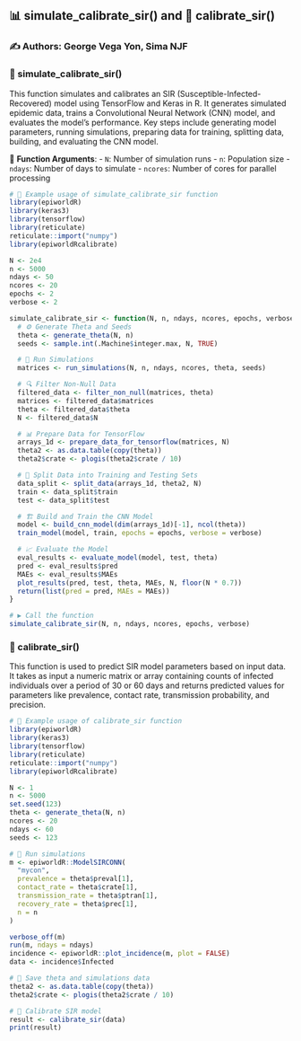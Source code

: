 ## 📊 simulate_calibrate_sir() and 🔧 calibrate_sir()

### ✍️ Authors: George Vega Yon, Sima NJF

### 🚀 simulate_calibrate_sir()

This function simulates and calibrates an SIR (Susceptible-Infected-Recovered) model using TensorFlow and Keras in R. It generates simulated epidemic data, trains a Convolutional Neural Network (CNN) model, and evaluates the model's performance. Key steps include generating model parameters, running simulations, preparing data for training, splitting data, building, and evaluating the CNN model.

📝 **Function Arguments**:
- `N`: Number of simulation runs
- `n`: Population size
- `ndays`: Number of days to simulate
- `ncores`: Number of cores for parallel processing

```r
# 📌 Example usage of simulate_calibrate_sir function
library(epiworldR)
library(keras3)
library(tensorflow)
library(reticulate)
reticulate::import("numpy")
library(epiworldRcalibrate)

N <- 2e4
n <- 5000
ndays <- 50
ncores <- 20
epochs <- 2
verbose <- 2

simulate_calibrate_sir <- function(N, n, ndays, ncores, epochs, verbose) {
  # ⚙️ Generate Theta and Seeds
  theta <- generate_theta(N, n)
  seeds <- sample.int(.Machine$integer.max, N, TRUE)

  # 🧪 Run Simulations
  matrices <- run_simulations(N, n, ndays, ncores, theta, seeds)

  # 🔍 Filter Non-Null Data
  filtered_data <- filter_non_null(matrices, theta)
  matrices <- filtered_data$matrices
  theta <- filtered_data$theta
  N <- filtered_data$N

  # 📊 Prepare Data for TensorFlow
  arrays_1d <- prepare_data_for_tensorflow(matrices, N)
  theta2 <- as.data.table(copy(theta))
  theta2$crate <- plogis(theta2$crate / 10)

  # 🔀 Split Data into Training and Testing Sets
  data_split <- split_data(arrays_1d, theta2, N)
  train <- data_split$train
  test <- data_split$test

  # 🏗️ Build and Train the CNN Model
  model <- build_cnn_model(dim(arrays_1d)[-1], ncol(theta))
  train_model(model, train, epochs = epochs, verbose = verbose)

  # 📈 Evaluate the Model
  eval_results <- evaluate_model(model, test, theta)
  pred <- eval_results$pred
  MAEs <- eval_results$MAEs
  plot_results(pred, test, theta, MAEs, N, floor(N * 0.7))
  return(list(pred = pred, MAEs = MAEs))
}

# ▶️ Call the function
simulate_calibrate_sir(N, n, ndays, ncores, epochs, verbose)
```

### 🔧 calibrate_sir()

This function is used to predict SIR model parameters based on input data. It takes as input a numeric matrix or array containing counts of infected individuals over a period of 30 or 60 days and returns predicted values for parameters like prevalence, contact rate, transmission probability, and precision.

```r
# 📌 Example usage of calibrate_sir function
library(epiworldR)
library(keras3)
library(tensorflow)
library(reticulate)
reticulate::import("numpy")
library(epiworldRcalibrate)

N <- 1
n <- 5000
set.seed(123)
theta <- generate_theta(N, n)
ncores <- 20
ndays <- 60
seeds <- 123

# 🧪 Run simulations
m <- epiworldR::ModelSIRCONN(
  "mycon",
  prevalence = theta$preval[1],
  contact_rate = theta$crate[1],
  transmission_rate = theta$ptran[1],
  recovery_rate = theta$prec[1],
  n = n
)

verbose_off(m)
run(m, ndays = ndays)
incidence <- epiworldR::plot_incidence(m, plot = FALSE)
data <- incidence$Infected

# 💾 Save theta and simulations data
theta2 <- as.data.table(copy(theta))
theta2$crate <- plogis(theta2$crate / 10)

# 🔧 Calibrate SIR model
result <- calibrate_sir(data)
print(result)
```

